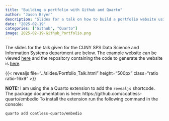 ```yaml
---
title: "Building a portfolio with Github and Quarto"
author: "Jason Bryer"
description: "Slides for a talk on how to build a portfolio website using Github"
date: "2025-02-19"
categories: ["Github", "Quarto"]
image: 2025-02-19-Github_Portfolio.png
---
```


The slides for the talk given for the CUNY SPS Data Science and Information Systems department are below. The example website can be viewed [here](https://jbryer.github.io/portfoliotalk) and the repository containing the code to generate the website is [here](https://github.com/jbryer/portfoliotalk).


{{< revealjs file="../slides/Portfolio_Talk.html" height="500px" class="ratio ratio-16x9" >}}

**NOTE:** I am using the a Quarto extension to add the `revealjs` shortcode. The package documentation is here: https://github.com/coatless-quarto/embedio To install the extension run the following command in the console: 

```
quarto add coatless-quarto/embedio
```
